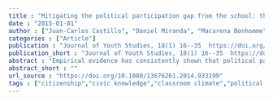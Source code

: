```yaml
---
title : "Mitigating the political participation gap from the school: the roles of civic knowledge and classroom climate"
date : "2015-01-01"
author : ["Juan-Carlos Castillo", "Daniel Miranda", "Macarena Bonhomme", "Cristian Cox", "Martin Bascope"]
categories : ["Article"]
publication : "Journal of Youth Studies, 18(1) 16--35  https://doi.org/10.1080/13676261.2014.933199"
publication_short : "Journal of Youth Studies, 18(1) 16--35  https://doi.org/10.1080/13676261.2014.933199"
abstract : "Empirical evidence has consistently shown that political participation is positively related with socioeconomic background. Furthermore, recent research suggests that children who come from low status families are already less willing to get politically involved. The present paper aims to analyze the possible impact that schools can have in mitigating the effect of parents' socioeconomic status on students' expected electoral participation, focusing on two variables: civic knowledge and classroom climate. The analyses are based on a series of multilevel models using Chilean data of the International Civic and Citizenship Education Study 2009. The results support the influence of students' socioeconomic background on expected electoral participation. Furthermore, civic knowledge and classroom climate show a positive and similar influence on students' expected participation. However, classroom climate appears less affected by students' background than civic knowledge, opening the discussion about which strategy should be emphasized when aiming to mitigate the political participation gap."
abstract_short : ""
url_source : "https://doi.org/10.1080/13676261.2014.933199"
tags : ["citizenship","civic knowledge","classroom climate","political participation","social background"]
---
```


